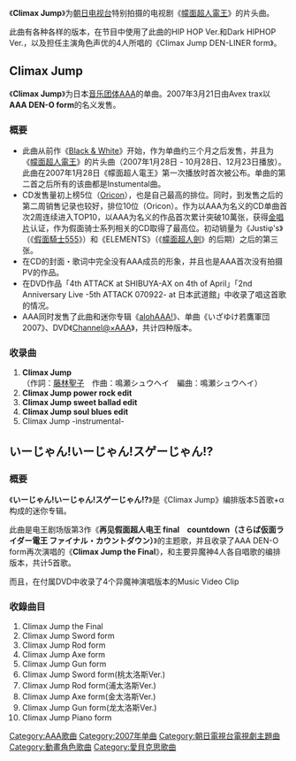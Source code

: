 {{Multiple issues|
{{unreferenced|time=2011-09-25T12:12:28+00:00}}
{{Notability Unreferenced|time=2020-02-22T08:01:37+00:00}}
}}
{{noteTA
|G1=KamenRider}}
《'''Climax Jump'''》为[[朝日电视台|朝日电视台]]特别拍摄的电视剧《[[幪面超人電王|幪面超人電王]]》的片头曲。

此曲有各种各样的版本，在节目中使用了此曲的HIP HOP Ver.和Dark HIPHOP Ver.，以及担任主演角色声优的4人所唱的《Climax Jump DEN-LINER form》。

== Climax Jump ==
{{Infobox Single 
| Name           = Climax Jump
| Artist         = [[AAA_(團體)|AAA]] 
| Album          = 
| A-side         = 
| B-side         = 
| Released       = 2007年3月21日
| Format         = 
| Recorded       = 
| Genre          = [[J-POP|J-POP]]
| Length         = <!-- 分秒 -->
| Label          = [[Avex_trax|Avex trax]] 
| Writer         = 
| Producer       = Max Matsuura
| Certification  = *Gold（[[日本唱片協會|日本唱片協會]]）
| Chart position = *最高5位（[[Oricon公信榜|Oricon]]）
* 2007年度年间排位80位（Oricon）
| Last single    = [[前進吧_少鷹軍團2007|前進吧 少鷹軍團2007]] <br /> （2007年）
| This single    = '''Climax Jump'''<br/> （2007年）
| Next single    = [[Get_啾!_/_SHE的真相|Get 啾! / SHE的真相]]<br/> （2007年）
| Misc           = 
}}
《'''Climax Jump'''》为日本[[音乐团体|音乐团体]][[AAA_(团体)|AAA]]的单曲。2007年3月21日由Avex trax以'''AAA DEN-O form'''的名义发售。

=== 概要 ===
*此曲从前作《[[Black_&_White|Black & White]]》开始，作为单曲约三个月之后发售，并且为《[[幪面超人電王|幪面超人電王]]》的片头曲（2007年1月28日 - 10月28日、12月23日播放）。此曲在2007年1月28日《幪面超人電王》第一次播放时首次被公布。单曲的第二首之后所有的该曲都是Instumental曲。
*CD发售量初上榜5位（[[Oricon公信榜|Oricon]]），也是自己最高的排位。同时，到发售之后的第二周销售记录也较好，排位10位（Oricon）。作为以AAA为名义的CD单曲首次2周连续进入TOP10，以AAA为名义的作品首次累计突破10萬张，获得[[金唱片|金唱片]]认证，作为假面骑士系列相关的CD取得了最高位。初动销量为《Justiφ's》（《[[假面騎士555|假面騎士555]]》）和《ELEMENTS》（《[[幪面超人劍|幪面超人劍]]》的后期）之后的第三张。
*在CD的封面・歌词中完全没有AAA成员的形象，并且也是AAA首次没有拍摄PV的作品。
*在DVD作品「4th ATTACK at SHIBUYA-AX on 4th of April」「2nd Anniversary Live -5th ATTACK 070922- at 日本武道館」中收录了唱这首歌的情况。
*AAA同时发售了此曲和迷你专辑《[[alohAAA!|alohAAA!]]》、单曲《いざゆけ若鷹軍団2007》、DVD《[[Channel@×AAA|Channel@×AAA]]》，共计四种版本。

=== 收录曲 ===
#'''Climax Jump'''<br/>（作詞：[[藤林聖子|藤林聖子]]　作曲：鳴瀬シュウヘイ　編曲：鳴瀬シュウヘイ）
#'''Climax Jump power rock edit'''
#'''Climax Jump sweet ballad edit'''
#'''Climax Jump soul blues edit'''
#Climax Jump -instrumental-

{{AAA}}

== いーじゃん!いーじゃん!スゲーじゃん!? ==
{{Infobox Single
|Name=いーじゃん!いーじゃん!スゲーじゃん!?
|Artist=AAA DEN-O form
|Released=2008年10月1日|
|Recorded=
|Genre=[[J-POP|J-POP]]
|Length=
|Label=[[Avex_trax|Avex trax]]
| Chart position = * 周间最高位7位（[[Oricon公信榜|Oricon]]）
}}

=== 概要 ===
《'''いーじゃん!いーじゃん!スゲーじゃん!?'''》是《Climax Jump》编排版本5首歌+α构成的迷你专辑。

此曲是电王剧场版第3作《'''再见假面超人电王 final　countdown（さらば仮面ライダー電王 ファイナル・カウントダウン）'''》的主题歌，并且收录了AAA DEN-O form再次演唱的《'''Climax Jump the Final'''》，和主要异魔神4人各自唱歌的编排版本，共计5首歌。

而且，在付属DVD中收录了4个异魔神演唱版本的Music Video Clip
=== 收錄曲目 ===
#Climax Jump the Final
#Climax Jump Sword form
#Climax Jump Rod form
#Climax Jump Axe form
#Climax Jump Gun form
#Climax Jump Sword form(桃太洛斯Ver.)
#Climax Jump Rod form(浦太洛斯Ver.)
#Climax Jump Axe form(金太洛斯Ver.)
#Climax Jump Gun form(龙太洛斯Ver.)
#Climax Jump Piano form

{{DEFAULTSORT:Climax Jump}}
[[Category:AAA歌曲|Category:AAA歌曲]]
[[Category:2007年单曲|Category:2007年单曲]]
[[Category:朝日電視台電視劇主題曲|Category:朝日電視台電視劇主題曲]]
[[Category:動畫角色歌曲|Category:動畫角色歌曲]]
[[Category:愛貝克思歌曲|Category:愛貝克思歌曲]]